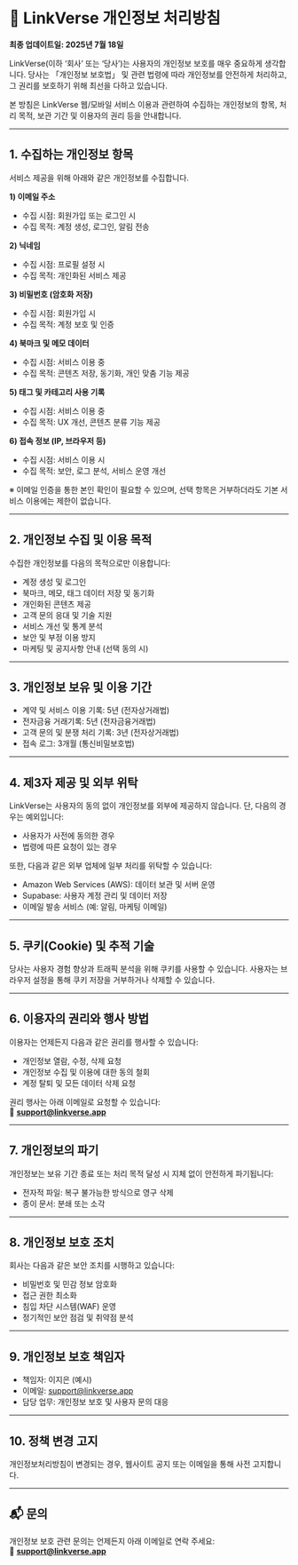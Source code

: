 # 📜 LinkVerse 개인정보 처리방침

**최종 업데이트일: 2025년 7월 18일**

LinkVerse(이하 ‘회사’ 또는 ‘당사’)는 사용자의 개인정보 보호를 매우 중요하게 생각합니다. 당사는 「개인정보 보호법」 및 관련 법령에 따라 개인정보를 안전하게 처리하고, 그 권리를 보호하기 위해 최선을 다하고 있습니다.

본 방침은 LinkVerse 웹/모바일 서비스 이용과 관련하여 수집하는 개인정보의 항목, 처리 목적, 보관 기간 및 이용자의 권리 등을 안내합니다.

---

## 1. 수집하는 개인정보 항목

서비스 제공을 위해 아래와 같은 개인정보를 수집합니다.

**1) 이메일 주소**  
- 수집 시점: 회원가입 또는 로그인 시  
- 수집 목적: 계정 생성, 로그인, 알림 전송  

**2) 닉네임**  
- 수집 시점: 프로필 설정 시  
- 수집 목적: 개인화된 서비스 제공  

**3) 비밀번호 (암호화 저장)**  
- 수집 시점: 회원가입 시  
- 수집 목적: 계정 보호 및 인증  

**4) 북마크 및 메모 데이터**  
- 수집 시점: 서비스 이용 중  
- 수집 목적: 콘텐츠 저장, 동기화, 개인 맞춤 기능 제공  

**5) 태그 및 카테고리 사용 기록**  
- 수집 시점: 서비스 이용 중  
- 수집 목적: UX 개선, 콘텐츠 분류 기능 제공  

**6) 접속 정보 (IP, 브라우저 등)**  
- 수집 시점: 서비스 이용 시  
- 수집 목적: 보안, 로그 분석, 서비스 운영 개선  

※ 이메일 인증을 통한 본인 확인이 필요할 수 있으며, 선택 항목은 거부하더라도 기본 서비스 이용에는 제한이 없습니다.

---

## 2. 개인정보 수집 및 이용 목적

수집한 개인정보를 다음의 목적으로만 이용합니다:

- 계정 생성 및 로그인
- 북마크, 메모, 태그 데이터 저장 및 동기화
- 개인화된 콘텐츠 제공
- 고객 문의 응대 및 기술 지원
- 서비스 개선 및 통계 분석
- 보안 및 부정 이용 방지
- 마케팅 및 공지사항 안내 (선택 동의 시)

---

## 3. 개인정보 보유 및 이용 기간

- 계약 및 서비스 이용 기록: 5년 (전자상거래법)
- 전자금융 거래기록: 5년 (전자금융거래법)
- 고객 문의 및 분쟁 처리 기록: 3년 (전자상거래법)
- 접속 로그: 3개월 (통신비밀보호법)

---

## 4. 제3자 제공 및 외부 위탁

LinkVerse는 사용자의 동의 없이 개인정보를 외부에 제공하지 않습니다. 단, 다음의 경우는 예외입니다:

- 사용자가 사전에 동의한 경우
- 법령에 따른 요청이 있는 경우

또한, 다음과 같은 외부 업체에 일부 처리를 위탁할 수 있습니다:

- Amazon Web Services (AWS): 데이터 보관 및 서버 운영
- Supabase: 사용자 계정 관리 및 데이터 저장
- 이메일 발송 서비스 (예: 알림, 마케팅 이메일)

---

## 5. 쿠키(Cookie) 및 추적 기술

당사는 사용자 경험 향상과 트래픽 분석을 위해 쿠키를 사용할 수 있습니다. 사용자는 브라우저 설정을 통해 쿠키 저장을 거부하거나 삭제할 수 있습니다.

---

## 6. 이용자의 권리와 행사 방법

이용자는 언제든지 다음과 같은 권리를 행사할 수 있습니다:

- 개인정보 열람, 수정, 삭제 요청
- 개인정보 수집 및 이용에 대한 동의 철회
- 계정 탈퇴 및 모든 데이터 삭제 요청

권리 행사는 아래 이메일로 요청할 수 있습니다:  
📧 **support@linkverse.app**

---

## 7. 개인정보의 파기

개인정보는 보유 기간 종료 또는 처리 목적 달성 시 지체 없이 안전하게 파기됩니다:

- 전자적 파일: 복구 불가능한 방식으로 영구 삭제
- 종이 문서: 분쇄 또는 소각

---

## 8. 개인정보 보호 조치

회사는 다음과 같은 보안 조치를 시행하고 있습니다:

- 비밀번호 및 민감 정보 암호화
- 접근 권한 최소화
- 침입 차단 시스템(WAF) 운영
- 정기적인 보안 점검 및 취약점 분석

---

## 9. 개인정보 보호 책임자

- 책임자: 이지은 (예시)
- 이메일: support@linkverse.app
- 담당 업무: 개인정보 보호 및 사용자 문의 대응

---

## 10. 정책 변경 고지

개인정보처리방침이 변경되는 경우, 웹사이트 공지 또는 이메일을 통해 사전 고지합니다.

---

## 📬 문의

개인정보 보호 관련 문의는 언제든지 아래 이메일로 연락 주세요:  
📧 **support@linkverse.app**

